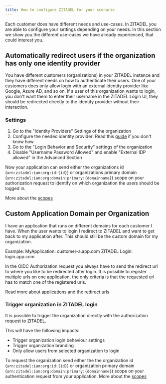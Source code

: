```yaml
---
title: How to configure ZITADEL for your scenario
---
```


Each customer does have different needs and use-cases. In ZITADEL you are able to configure your settings depending on your needs.
In this section we show you the different use-cases we have already experienced, that could interest you.


## Automatically redirect users if the organization has only one identity provider

You have different customers (organizations) in your ZITADEL instance and they have different needs on how to authenticate their users. One of your customers does only allow login with an external identity provider like Google, Azure AD, and so on.
If a user of this organization wants to login, you don't want them to enter their username in the ZITADEL Login UI, they should be redirected directly to the identity provider without their interaction.

### Settings

1. Go to the "Identity Providers" Settings of the organization
2. Configure the needed identity provider: Read this [guide](../integrate/identity-brokering.md) if you don't know how
3. Go to the "Login Behavior and Security" settings of the organization
4. Disable "Username Password Allowed" and enable "External IDP allowed" in the Advanced Section

Now your application can send either the organizations id (`urn:zitadel:iam:org:id:{id}`) or organizations primary domain (`urn:zitadel:iam:org:domain:primary:{domainname}`) scope on your authorization request to identify on which organization the users should be logged in.

More about the [scopes](../../apis/openidoauth/scopes#reserved-scopes)

## Custom Application Domain per Organization

I have an application that runs on different domains for each customer I have. When the user wants to login I redirect to ZITADEL and want to get back to my application after. This should still be the custom domain for my organization.

Example:
MyApplication: customer-a.app.com
ZITADEL Login: login.app.com

In the OIDC Authorization request you always have to send the redirect url to where you like to be redirected after login.
It is possible to register multiple urls on one application, the only criteria is that the requested url has to match one of the registered urls.

Read more about [applications](../manage/console/applications) and the [redirect urls](../manage/console/applications#redirect-uris)

### Trigger organization in ZITADEL login

It is possible to trigger the organization directly with the authorization request to ZITADEL.

This will have the following impacts:
- Trigger organization login behaviour settings
- Trigger organization branding
- Only allow users from selected organization to login

To request the organization send either the the organization id (`urn:zitadel:iam:org:id:{id}`) or organization primary domain (`urn:zitadel:iam:org:domain:primary:{domainname}`) scope on your authentication request from your application.
More about the [scopes](../../apis/openidoauth/scopes#reserved-scopes)